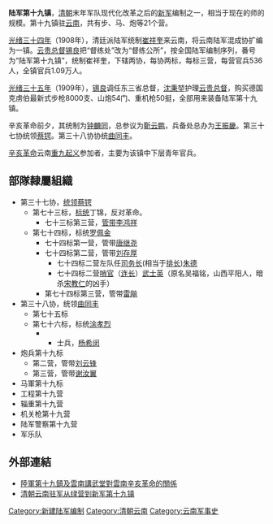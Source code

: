 '''陆军第十九镇'''，[[清朝|清朝]]末年军队现代化改革之后的[[新军|新军]]编制之一，相当于现在的师的规模。第十九镇驻[[云南|云南]]，共有步、马、炮等21个营。

[[光绪三十四年|光绪三十四年]]（1908年），清廷派陆军统制[[崔祥奎|崔祥奎]]来云南，将云南陆军混成协扩编为一镇。[[云贵总督|云贵总督]][[锡良|锡良]]把“督练处”改为“督练公所”，按全国陆军编制序列，番号为“陆军第十九镇”，统制崔祥奎，下辖两协，每协两标，每标三营，每营官兵536人，全镇官兵1.09万人。

[[光绪三十五年|光绪三十五年]]（1909年），[[锡良|锡良]]调任东三省总督，[[沈秉堃|沈秉堃]]护理[[云贵总督|云贵总督]]，购买德国克虏伯最新式步枪8000支、山炮54门、重机枪50挺，全部用来装备陆军第十九镇。

辛亥革命前夕，其统制为[[钟麟同|钟麟同]]，总参议为[[靳云鹏|靳云鹏]]，兵备处总办为[[王振畿|王振畿]]。第三十七协统领[[蔡锷|蔡锷]]。第三十八协协统[[曲同丰|曲同丰]]。

[[辛亥革命|辛亥革命]]云南[[重九起义|重九起义]]参加者，主要为该镇中下层青年官兵。

==部隊隸屬組織==
*第三十七协，[[统领|统领]][[蔡锷|蔡锷]]
**第七十三标，[[标统|标统]]丁锦，反对革命。
***七十三标第三营，[[管带|管带]][[李鸿祥|李鸿祥]]
**第七十四标，标统[[罗佩金|罗佩金]]
***七十四标第一营，管带[[唐继尧|唐继尧]]
***七十四标第二营，管带[[刘存厚|刘存厚]]
****七十四标二营左队任[[司务长|司务长]](相当于[[排长|排长]])[[朱德|朱德]]
****七十四标二营[[哨官|哨官]]（[[连长|连长]]）[[武士英|武士英]]（原名吴福铭，山西平阳人，暗杀[[宋教仁|宋教仁]]的凶手）
***第七十四标第三营，管带[[雷飚|雷飚]]
*第三十八协，统领[[曲同丰|曲同丰]]
**第七十五标
**第七十六标，标统[[涂孝烈|涂孝烈]]
****士兵，[[杨希闵|杨希闵]]
*炮兵第十九标
**第二营，管带[[刘云锋|刘云锋]]
**第三营，管带[[谢汝翼|谢汝翼]]
*马軍第十九标
*工程第十九营
*辎重第十九营
*机关枪第十九营
*陆军警察第十九营
*军乐队

==外部連結==
*[http://tci.ncl.edu.tw/cgi-bin/gs32/gsweb.cgi?o=dnclret&s=id=%22TCI0000607138%22.&searchmode=basic&tcihsspage=tcisearch_opt2_search 陸軍第十九鎮及雲南講武堂對雲南辛亥革命的關係] {{Wayback|url=http://tci.ncl.edu.tw/cgi-bin/gs32/gsweb.cgi?o=dnclret&s=id=%22TCI0000607138%22.&searchmode=basic&tcihsspage=tcisearch_opt2_search |date=20200605002720 }}
*[https://web.archive.org/web/20120520004919/http://history.kunming.cn/index/content/2009-09/08/content_1963407.htm 清朝云南驻军从绿营到新军第十九镇]

{{清朝军事小作品}}
[[Category:新建陆军编制|Category:新建陆军编制]]
[[Category:清朝云南|Category:清朝云南]]
[[Category:云南军事史|Category:云南军事史]]